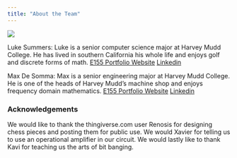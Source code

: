 ```yaml
---
title: "About the Team"
---
```


![](images/IMG_1430.png)

Luke Summers: Luke is a senior computer science major at Harvey Mudd College. He has lived in southern California his whole life and enjoys golf and discrete forms of math. [E155 Portfolio Website](https://lukesummers-20.github.io/E155-Portfolio/) [Linkedin](https://www.linkedin.com/in/luke-summers-370075251/)

Max De Somma: Max is a senior engineering major at Harvey Mudd College. He is one of the heads of Harvey Mudd's machine shop and enjoys frequency domain mathematics. [E155 Portfolio Website](https://maxdesomma.github.io/hmc-e155-portfolio/) [Linkedin](https://www.linkedin.com/in/max-de-somma/)

### Acknowledgements
We would like to thank the thingiverse.com user Renosis for designing chess pieces and posting them for public use. We would Xavier for telling us to use an operational amplifier in our circuit. We would lastly like to thank Kavi for teaching us the arts of bit banging.
